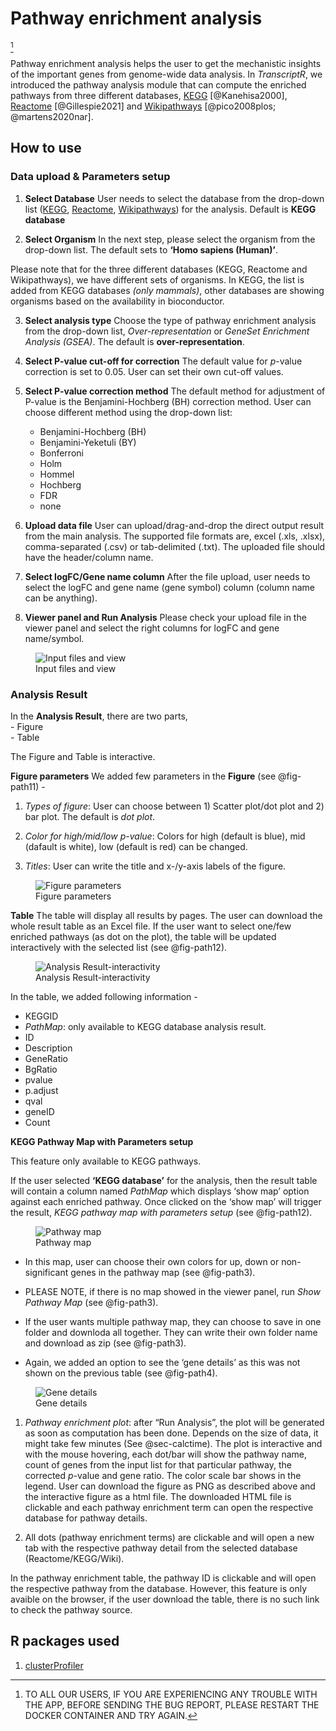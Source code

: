 # Pathway enrichment analysis {#sec-pathway}
^[TO ALL OUR USERS, IF YOU ARE EXPERIENCING ANY TROUBLE WITH THE APP, BEFORE SENDING THE BUG REPORT, PLEASE RESTART THE DOCKER CONTAINER AND TRY AGAIN.]

Pathway enrichment analysis helps the user to get the mechanistic insights of the important genes from genome-wide data analysis. In *TranscriptR*, we introduced the pathway analysis module that can compute the enriched pathways from three different databases, [KEGG](https://www.genome.jp/kegg/){target="_blank"} [@Kanehisa2000], [Reactome](https://reactome.org/){target="_blank"} [@Gillespie2021] and [Wikipathways](https://www.wikipathways.org/){target="_blank"} [@pico2008plos; @martens2020nar].

## How to use

### Data upload & Parameters setup

1. **Select Database**
User needs to select the database from the drop-down list ([KEGG](https://www.genome.jp/kegg/){target="_blank"}, [Reactome](https://reactome.org/){target="_blank"}, [Wikipathways](https://www.wikipathways.org/){target="_blank"}) for the analysis. Default is **KEGG database**

2. **Select Organism**
In the next step, please select the organism from the drop-down list. The default sets to **'Homo sapiens (Human)'**.

::: {.callout-important collapse="true"}
Please note that for the three different databases (KEGG, Reactome and Wikipathways), we have different sets of organisms. In KEGG, the list is added from KEGG databases *(only mammals)*, other databases are showing organisms based on the availability in bioconductor.
:::

3. **Select analysis type**
Choose the type of pathway enrichment analysis from the drop-down list, *Over-representation* or *GeneSet Enrichment Analysis (GSEA)*.
The default is **over-representation**.

4. **Select P-value cut-off for correction**
The default value for *p*-value correction is set to 0.05. User can set their own cut-off values.

5. **Select P-value correction method**
The default method for adjustment of P-value is the Benjamini-Hochberg (BH) correction method. User can choose different method using the drop-down list:
    - Benjamini-Hochberg (BH)
    - Benjamini-Yeketuli (BY)
    - Bonferroni
    - Holm
    - Hommel
    - Hochberg
    - FDR
    - none

5. **Upload data file**
User can upload/drag-and-drop the direct output result from the main analysis. The supported file formats are, excel (.xls, .xlsx), comma-separated (.csv) or tab-delimited (.txt). The uploaded file should have the header/column name.

6. **Select logFC/Gene name column**
After the file upload, user needs to select the logFC and gene name (gene symbol) column (column name can be anything).

7. **Viewer panel and Run Analysis**
Please check your upload file in the viewer panel and select the right columns for logFC and gene name/symbol.

![Input files and view](images/pathway/path1.png){#fig-path1}

### Analysis Result
In the **Analysis Result**, there are two parts, \
    - Figure \
    - Table

The Figure and Table is interactive.

**Figure parameters**
We added few parameters in the **Figure** (see @fig-path11) - 

1. *Types of figure*: User can choose between 1) Scatter plot/dot plot and 2) bar plot. The default is *dot plot*.

2. *Color for high/mid/low p-value*: Colors for high (default is blue), mid (dafault is white), low (default is red) can be changed.

3. *Titles*: User can write the title and x-/y-axis labels of the figure.

![Figure parameters](images/pathway/path1-1.png){#fig-path11}

**Table**
The table will display all results by pages. The user can download the whole result table as an Excel file. If the user want to select one/few enriched pathways (as dot on the plot), the table will be updated interactively with the selected list (see @fig-path12). 

![Analysis Result-interactivity](images/pathway/path1-2.png){#fig-path12}

In the table, we added following information - 

- KEGGID
- *PathMap*: only available to KEGG database analysis result.
- ID
- Description
- GeneRatio
- BgRatio
- pvalue
- p.adjust
- qval
- geneID
- Count

**KEGG Pathway Map with Parameters setup**

::: {.callout-important collapse="false"}
This feature only available to KEGG pathways.
:::

If the user selected **'KEGG database'** for the analysis, then the result table will contain a column named *PathMap* which displays 'show map' option against each enriched pathway. Once clicked on the 'show map' will trigger the result, *KEGG pathway map with parameters setup* (see @fig-path12).

![Pathway map](images/pathway/path3.png){#fig-path3}

- In this map, user can choose their own colors for up, down or non-significant genes in the pathway map (see @fig-path3).

- PLEASE NOTE, if there is no map showed in the viewer panel, run *Show Pathway Map* (see @fig-path3).

- If the user wants multiple pathway map, they can choose to save in one folder and downloda all together. They can write their own folder name and download as zip (see @fig-path3).

- Again, we added an option to see the 'gene details' as this was not shown on the previous table (see @fig-path4).

![Gene details](images/pathway/path4.png){#fig-path4}


::: {.callout-note}
1. *Pathway enrichment plot*: after "Run Analysis", the plot will be generated as soon as computation has been done. Depends on the size of data, it might take few minutes (See @sec-calctime). The plot is interactive and with the mouse hovering, each dot/bar will show the pathway name, count of genes from the input list for that particular pathway, the corrected *p*-value and gene ratio. The color scale bar shows in the legend. User can download the figure as PNG as described above and the interactive figure as a html file. The downloaded HTML file is clickable and each pathway enrichment term can open the respective database for pathway details. \

2. All dots (pathway enrichment terms) are clickable and will open a new tab with the respective pathway detail from the selected database (Reactome/KEGG/Wiki). 

:::

::: {.callout-warning}
In the pathway enrichment table, the pathway ID is clickable and will open the respective pathway from the database. However, this feature is only avaible on the browser, if the user download the table, there is no such link to check the pathway source.
:::

## R packages used
1. [clusterProfiler](https://bioconductor.org/packages/release/bioc/vignettes/clusterProfiler/inst/doc/clusterProfiler.html)
